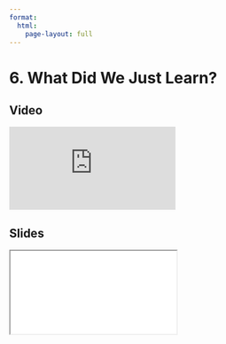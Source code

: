 ```yaml
---
format:
  html:
    page-layout: full
---
```


# 6. What Did We Just Learn?

::: {.panel-tabset .nav-pills}

## Video

<iframe
    class="video"
    src="https://www.youtube.com/embed/oKQDvxOYh70" 
    title="Module 3 Video - What Did We Just Learn?"
    frameborder="0"
    allow="accelerometer; autoplay; clipboard-write; encrypted-media; gyroscope; picture-in-picture"
    allowfullscreen
></iframe>

## Slides

<iframe
    class="slide-deck"
    src="slides/module3_21.html"
></iframe>

:::
